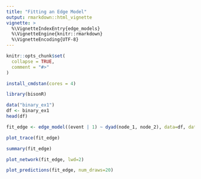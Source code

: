 ```yaml
---
title: "Fitting an Edge Model"
output: rmarkdown::html_vignette
vignette: >
  %\VignetteIndexEntry{edge_models}
  %\VignetteEngine{knitr::rmarkdown}
  %\VignetteEncoding{UTF-8}
---
```


```r
knitr::opts_chunk$set(
  collapse = TRUE,
  comment = "#>"
)
```

```r
install_cmdstan(cores = 4)
```

```r
library(bisonR)
```

```r
data("binary_ex1")
df <- binary_ex1
head(df)
```

```r
fit_edge <- edge_model((event | 1) ~ dyad(node_1, node_2), data=df, data_type="binary", mc_cores=4, verbose=TRUE)
```

```r
plot_trace(fit_edge)
```

```r
summary(fit_edge)
```

```r
plot_network(fit_edge, lwd=2)
```

```r
plot_predictions(fit_edge, num_draws=20)
```
